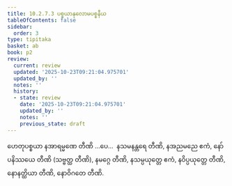 ```yaml
---
title: 10.2.7.3 ပစ္စယာနုလောမပစ္စနီယ
tableOfContents: false
sidebar:
  order: 3
type: tipitaka
basket: ab
book: p2
review:
  current: review
  updated: '2025-10-23T09:21:04.975701'
  updated_by: ''
  notes: ''
  history:
  - state: review
    date: '2025-10-23T09:21:04.975701'
    updated_by: ''
    notes: ''
    previous_state: draft
---
```



<ReviewStatus review={frontmatter.review} showDetails={true} />

<HypothesisAnnotation frontmatter={frontmatter} />

<DynamicBreadcrumb />

<Division number="90" book="p2" e="ch" v="38" p="328">

<Paragraph number="2539" book="p2">
ဟေတုပစ္စယာ နအာရမ္မဏေ တီဏိ …ပေ…  နသမနန္တရေ တီဏိ, နအညမညေ ဧကံ, နော်ပနိဿယေ တီဏိ (သဗ္ဗတ္ထ တီဏိ), နမဂ္ဂေ တီဏိ, နသမ္ပယုတ္တေ ဧကံ, နဝိပ္ပယုတ္တေ တီဏိ, နောနတ္ထိယာ တီဏိ, နောဝိဂတေ တီဏိ.
</Paragraph>
</Division>